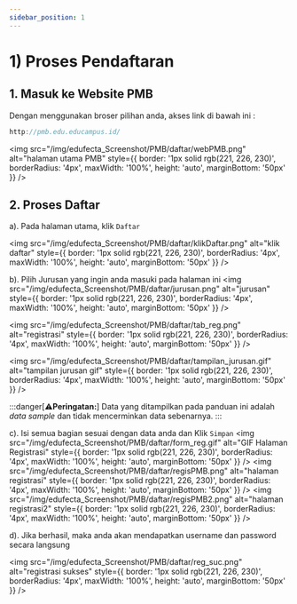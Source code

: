 ```yaml
---
sidebar_position: 1
---
```


# 1) Proses Pendaftaran

## 1. Masuk ke Website PMB
Dengan menggunakan broser pilihan anda, akses link di bawah ini :
```js
http://pmb.edu.educampus.id/
```

<img
  src="/img/edufecta_Screenshot/PMB/daftar/webPMB.png"
  alt="halaman utama PMB"
  style={{
    border: '1px solid rgb(221, 226, 230)',
    borderRadius: '4px',
    maxWidth: '100%',
    height: 'auto',
    marginBottom: '50px'
  }}
/>

## 2. Proses Daftar

a). Pada halaman utama, klik `Daftar`

<img
  src="/img/edufecta_Screenshot/PMB/daftar/klikDaftar.png"
  alt="klik daftar"
  style={{
    border: '1px solid rgb(221, 226, 230)',
    borderRadius: '4px',
    maxWidth: '100%',
    height: 'auto',
    marginBottom: '50px'
  }}
/>

b). Pilih Jurusan yang ingin anda masuki pada halaman ini
<img
  src="/img/edufecta_Screenshot/PMB/daftar/jurusan.png"
  alt="jurusan"
  style={{
    border: '1px solid rgb(221, 226, 230)',
    borderRadius: '4px',
    maxWidth: '100%',
    height: 'auto',
    marginBottom: '50px'
  }}
/>

<img
  src="/img/edufecta_Screenshot/PMB/daftar/tab_reg.png"
  alt="registrasi"
  style={{
    border: '1px solid rgb(221, 226, 230)',
    borderRadius: '4px',
    maxWidth: '100%',
    height: 'auto',
    marginBottom: '50px'
  }}
/>

<img
  src="/img/edufecta_Screenshot/PMB/daftar/tampilan_jurusan.gif"
  alt="tampilan jurusan gif"
  style={{
    border: '1px solid rgb(221, 226, 230)',
    borderRadius: '4px',
    maxWidth: '100%',
    height: 'auto',
    marginBottom: '50px'
  }}
/>

:::danger[⚠️**Peringatan:**]
  Data yang ditampilkan pada panduan ini adalah *data sample* dan tidak mencerminkan data sebenarnya.
:::

c). Isi semua bagian sesuai dengan data anda dan Klik `Simpan`
<img
  src="/img/edufecta_Screenshot/PMB/daftar/form_reg.gif"
  alt="GIF Halaman Registrasi"
  style={{
    border: '1px solid rgb(221, 226, 230)',
    borderRadius: '4px',
    maxWidth: '100%',
    height: 'auto',
    marginBottom: '50px'
  }}
/>
<img
  src="/img/edufecta_Screenshot/PMB/daftar/regisPMB.png"
  alt="halaman registrasi"
  style={{
    border: '1px solid rgb(221, 226, 230)',
    borderRadius: '4px',
    maxWidth: '100%',
    height: 'auto',
    marginBottom: '50px'
  }}
/>
<img
  src="/img/edufecta_Screenshot/PMB/daftar/regisPMB2.png"
  alt="halaman registrasi2"
  style={{
    border: '1px solid rgb(221, 226, 230)',
    borderRadius: '4px',
    maxWidth: '100%',
    height: 'auto',
    marginBottom: '50px'
  }}
/>

d). Jika berhasil, maka anda akan mendapatkan username dan password secara langsung

<img
  src="/img/edufecta_Screenshot/PMB/daftar/reg_suc.png"
  alt="registrasi sukses"
  style={{
    border: '1px solid rgb(221, 226, 230)',
    borderRadius: '4px',
    maxWidth: '100%',
    height: 'auto',
    marginBottom: '50px'
  }}
/>

